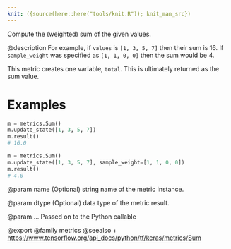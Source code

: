 ```yaml
---
knit: ({source(here::here("tools/knit.R")); knit_man_src})
---
```

Compute the (weighted) sum of the given values.

@description
For example, if `values` is `[1, 3, 5, 7]` then their sum is 16.
If `sample_weight` was specified as `[1, 1, 0, 0]` then the sum would be 4.

This metric creates one variable, `total`.
This is ultimately returned as the sum value.

# Examples
```python
m = metrics.Sum()
m.update_state([1, 3, 5, 7])
m.result()
# 16.0
```

```python
m = metrics.Sum()
m.update_state([1, 3, 5, 7], sample_weight=[1, 1, 0, 0])
m.result()
# 4.0
```

@param name
(Optional) string name of the metric instance.

@param dtype
(Optional) data type of the metric result.

@param ...
Passed on to the Python callable

@export
@family metrics
@seealso
+ <https://www.tensorflow.org/api_docs/python/tf/keras/metrics/Sum>
